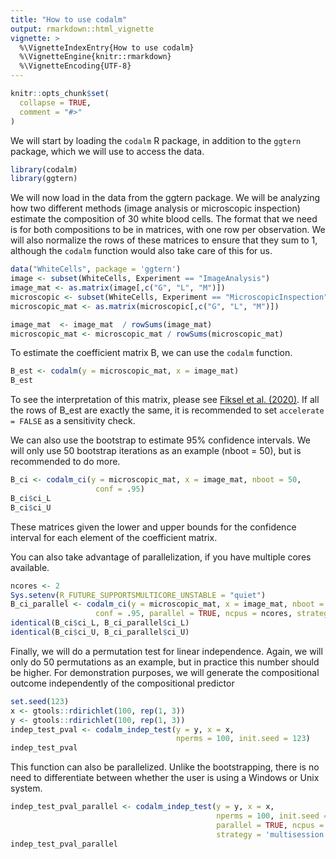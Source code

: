 ```yaml
---
title: "How to use codalm"
output: rmarkdown::html_vignette
vignette: >
  %\VignetteIndexEntry{How to use codalm}
  %\VignetteEngine{knitr::rmarkdown}
  %\VignetteEncoding{UTF-8}
---
```


```r
knitr::opts_chunk$set(
  collapse = TRUE,
  comment = "#>"
)
```

We will start by loading the `codalm` R package, in addition to the `ggtern` package,
which we will use to access the data.

```r
library(codalm)
library(ggtern)
```

We will now load in the data from the ggtern package. We will be analyzing how
two different methods (image analysis or microscopic inspection) estimate the composition
of 30 white blood cells. The format that we need is for both compositions to be in matrices,
with one row per observation. We will also normalize the rows of these matrices to ensure 
that they sum to 1, although the `codalm` function would also take care of this for us.

```r
data("WhiteCells", package = 'ggtern')
image <- subset(WhiteCells, Experiment == "ImageAnalysis")
image_mat <- as.matrix(image[,c("G", "L", "M")])
microscopic <- subset(WhiteCells, Experiment == "MicroscopicInspection")
microscopic_mat <- as.matrix(microscopic[,c("G", "L", "M")])

image_mat  <- image_mat  / rowSums(image_mat)
microscopic_mat <- microscopic_mat / rowSums(microscopic_mat)
```

To estimate the coefficient matrix B, we can use the `codalm` function.

```r
B_est <- codalm(y = microscopic_mat, x = image_mat)
B_est
```

To see the interpretation of this matrix, please see [Fiksel et al. (2020)](https://arxiv.org/abs/2004.07881). If all the rows of B_est are exactly the same, it is recommended to set `accelerate = FALSE` as a sensitivity check.

We can also use the bootstrap to estimate 95% confidence intervals. We will
only use 50 bootstrap iterations as an example (nboot = 50), but is recommended to do more.

```r
B_ci <- codalm_ci(y = microscopic_mat, x = image_mat, nboot = 50,
                   conf = .95)
B_ci$ci_L
B_ci$ci_U
```

These matrices given the lower and upper bounds for the confidence interval for each
element of the coefficient matrix.

You can also take advantage of parallelization, if you have multiple cores available.

```r
ncores <- 2
Sys.setenv(R_FUTURE_SUPPORTSMULTICORE_UNSTABLE = "quiet")
B_ci_parallel <- codalm_ci(y = microscopic_mat, x = image_mat, nboot = 50,
                   conf = .95, parallel = TRUE, ncpus = ncores, strategy = 'multisession')
identical(B_ci$ci_L, B_ci_parallel$ci_L)
identical(B_ci$ci_U, B_ci_parallel$ci_U)
```

Finally, we will do a permutation test for linear independence. Again, we will only do 50
permutations as an example, but in practice this number should be higher. For demonstration purposes,
we will generate the compositional outcome independently of the  compositional predictor

```r
set.seed(123)
x <- gtools::rdirichlet(100, rep(1, 3))
y <- gtools::rdirichlet(100, rep(1, 3))
indep_test_pval <- codalm_indep_test(y = y, x = x,
                                     nperms = 100, init.seed = 123)
indep_test_pval
```

This function can also be parallelized. Unlike the bootstrapping, there is no need
to differentiate between whether the user is using a Windows or Unix system.

```r
indep_test_pval_parallel <- codalm_indep_test(y = y, x = x,
                                              nperms = 100, init.seed = 123,
                                              parallel = TRUE, ncpus = ncores,
                                              strategy = 'multisession')
indep_test_pval_parallel
```

